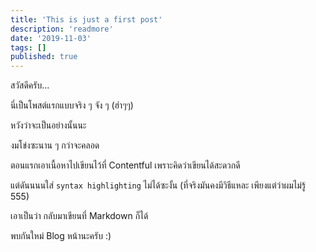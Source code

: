 ```yaml
---
title: 'This is just a first post'
description: 'readmore'
date: '2019-11-03'
tags: []
published: true
---
```


สวัสดีครับ...

นี่เป็นโพสต์แรกแบบจริง ๆ จัง ๆ (ฮ่าๆๆ)

หวังว่าจะเป็นอย่างนั้นนะ

งมโข่งซะนาน ๆ กว่าจะคลอด

ตอนแรกเอาเนื้อหาไปเขียนไว้ที่ Contentful เพราะคิดว่าเขียนได้สะดวกดี

แต่ดันนนนใส่ `syntax highlighting` ไม่ได้ซะงั้น (ที่จริงมันคงมีวิธีแหละ เพียงแต่ว่าผมไม่รู้ 555)

เอาเป็นว่า กลับมาเขียนที่ Markdown ก็ได้

พบกันใหม่ Blog หน้านะครับ :)
